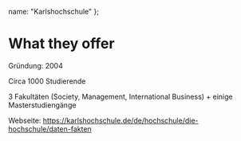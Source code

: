   name: "Karlshochschule"
};

# What they offer

Gründung: 2004 

Circa 1000 Studierende 

3 Fakultäten (Society, Management, International Business) + einige Masterstudiengänge 

Webseite: https://karlshochschule.de/de/hochschule/die-hochschule/daten-fakten 